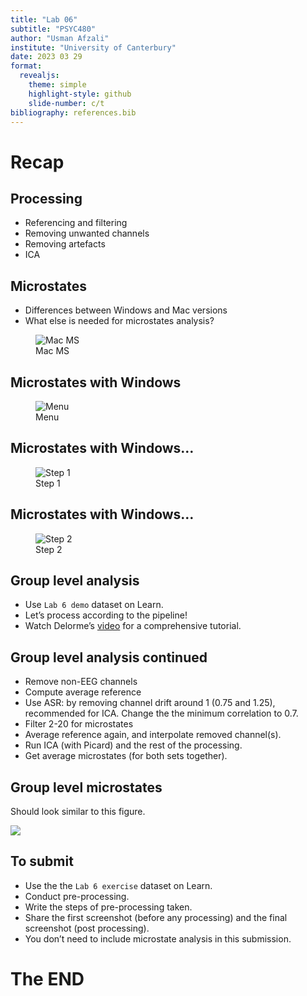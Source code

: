 ```yaml
---
title: "Lab 06"
subtitle: "PSYC480"
author: "Usman Afzali"
institute: "University of Canterbury"
date: 2023 03 29
format: 
  revealjs:
    theme: simple
    highlight-style: github
    slide-number: c/t
bibliography: references.bib
---
```


# Recap {background-color="orange"}

## Processing {background-color="#346bc8"}

-   Referencing and filtering
-   Removing unwanted channels
-   Removing artefacts
-   ICA

## Microstates {background-color="#346bc8"}

-   Differences between Windows and Mac versions
-   What else is needed for microstates analysis?

![Mac MS](/figs/ms-mac.png)

## Microstates with Windows {background-color="#346bc8"}

![Menu](/figs/ms-win3.png)

## Microstates with Windows... {background-color="#346bc8"}

![Step 1](/figs/ms-win1.png)

## Microstates with Windows... {background-color="#346bc8"}

![Step 2](/figs/ms-win2.png)

## Group level analysis {background-color="#346bc8"}

::: incremental

-   Use `Lab 6 demo` dataset on Learn.
-   Let's process according to the pipeline!
-   Watch Delorme's [video](https://eeglab.org/tutorials/10_Group_analysis/multiple_subject_proccessing_overview.html) for a comprehensive tutorial.
:::

##  Group level analysis continued {background-color="#346bc8"}

::: incremental
-   Remove non-EEG channels
-   Compute average reference
-   Use ASR: by removing channel drift around 1 (0.75 and 1.25), recommended for ICA. Change the the minimum correlation to 0.7.
-   Filter 2-20 for microstates
-   Average reference again, and interpolate removed channel(s).
-   Run ICA (with Picard) and the rest of the processing.
-   Get average microstates (for both sets together).
:::

##  Group level microstates {background-color="#346bc8"}

Should look similar to this figure.

![](/figs/ms-ave.jpg)



## To submit {background-color=#346bc8}

-   Use the the `Lab 6 exercise` dataset on Learn.
-   Conduct pre-processing.
-   Write the steps of pre-processing taken.
-   Share the first screenshot (before any processing) and the final screenshot (post processing).
-   You don't need to include microstate analysis in this submission.

# The END {background-color="orange"}

